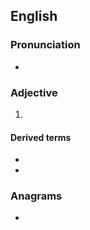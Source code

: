 {{also|Piney}}

==English==

===Pronunciation===
* {{rhymes|aɪni|lang=en}}

===Adjective===
{{en-adj}}

# {{alternative spelling of|piny|lang=en}}

====Derived terms====
* {{l|en|piney dammar}}
* {{l|en|piney tallow}}

===Anagrams===
* {{l|en|Nyepi}}